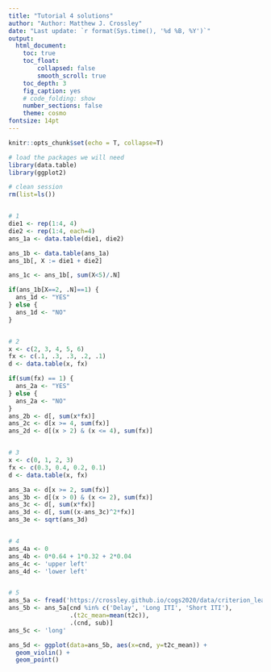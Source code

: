 ```yaml
---
title: "Tutorial 4 solutions"
author: "Author: Matthew J. Crossley"
date: "Last update: `r format(Sys.time(), '%d %B, %Y')`"
output:
  html_document:
    toc: true
    toc_float:
        collapsed: false
        smooth_scroll: true
    toc_depth: 3
    fig_caption: yes
    # code_folding: show
    number_sections: false
    theme: cosmo
fontsize: 14pt
---
```


```r
knitr::opts_chunk$set(echo = T, collapse=T)
```

```r
# load the packages we will need
library(data.table)
library(ggplot2)

# clean session
rm(list=ls())


# 1
die1 <- rep(1:4, 4)
die2 <- rep(1:4, each=4)
ans_1a <- data.table(die1, die2)

ans_1b <- data.table(ans_1a)
ans_1b[, X := die1 + die2]

ans_1c <- ans_1b[, sum(X<5)/.N]

if(ans_1b[X==2, .N]==1) {
  ans_1d <- "YES"
} else {
  ans_1d <- "NO"
}


# 2
x <- c(2, 3, 4, 5, 6)
fx <- c(.1, .3, .3, .2, .1)
d <- data.table(x, fx)

if(sum(fx) == 1) {
  ans_2a <- "YES"
} else {
  ans_2a <- "NO"
}
ans_2b <- d[, sum(x*fx)]
ans_2c <- d[x >= 4, sum(fx)]
ans_2d <- d[(x > 2) & (x <= 4), sum(fx)]


# 3
x <- c(0, 1, 2, 3)
fx <- c(0.3, 0.4, 0.2, 0.1)
d <- data.table(x, fx)

ans_3a <- d[x >= 2, sum(fx)]
ans_3b <- d[(x > 0) & (x <= 2), sum(fx)]
ans_3c <- d[, sum(x*fx)]
ans_3d <- d[, sum((x-ans_3c)^2*fx)]
ans_3e <- sqrt(ans_3d)


# 4 
ans_4a <- 0
ans_4b <- 0*0.64 + 1*0.32 + 2*0.04
ans_4c <- 'upper left'
ans_4d <- 'lower left'


# 5
ans_5a <- fread('https://crossley.github.io/cogs2020/data/criterion_learning/crit_learn.csv')
ans_5b <- ans_5a[cnd %in% c('Delay', 'Long ITI', 'Short ITI'), 
                 .(t2c_mean=mean(t2c)), 
                 .(cnd, sub)]
ans_5c <- 'long'

ans_5d <- ggplot(data=ans_5b, aes(x=cnd, y=t2c_mean)) + 
  geom_violin() + 
  geom_point()
```
